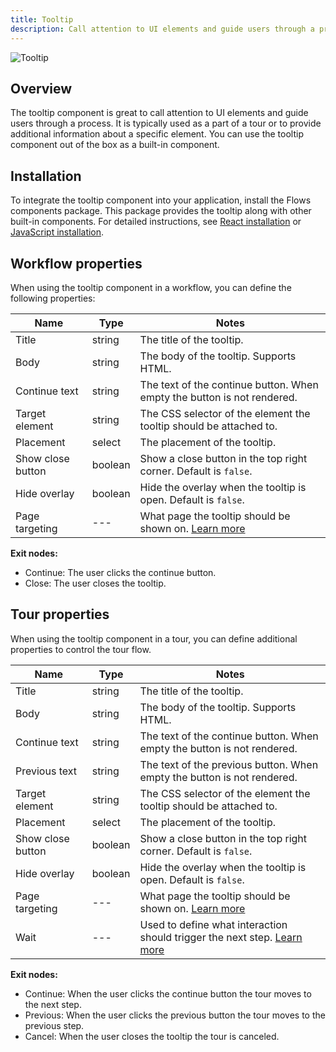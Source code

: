 ```yaml
---
title: Tooltip
description: Call attention to UI elements and guide users through a process.
---
```


![Tooltip](/components/tooltip.png)

## Overview

The tooltip component is great to call attention to UI elements and guide users through a process. It is typically used as a part of a tour or to provide additional information about a specific element. You can use the tooltip component out of the box as a built-in component.

## Installation

To integrate the tooltip component into your application, install the Flows components package. This package provides the tooltip along with other built-in components. For detailed instructions, see [React installation](/react/installation#optional-use-built-in-components) or [JavaScript installation](/javascript/installation#optional-use-built-in-components).

## Workflow properties

When using the tooltip component in a workflow, you can define the following properties:

| Name              | Type    | Notes                                                                                    |
| ----------------- | ------- | ---------------------------------------------------------------------------------------- |
| Title             | string  | The title of the tooltip.                                                                |
| Body              | string  | The body of the tooltip. Supports HTML.                                                  |
| Continue text     | string  | The text of the continue button. When empty the button is not rendered.                  |
| Target element    | string  | The CSS selector of the element the tooltip should be attached to.                       |
| Placement         | select  | The placement of the tooltip.                                                            |
| Show close button | boolean | Show a close button in the top right corner. Default is `false`.                         |
| Hide overlay      | boolean | Hide the overlay when the tooltip is open. Default is `false`.                           |
| Page targeting    | ---     | What page the tooltip should be shown on. [Learn more](/block-properties/page-targeting) |

**Exit nodes:**

- Continue: The user clicks the continue button.
- Close: The user closes the tooltip.

## Tour properties

When using the tooltip component in a tour, you can define additional properties to control the tour flow.

| Name              | Type    | Notes                                                                                              |
| ----------------- | ------- | -------------------------------------------------------------------------------------------------- |
| Title             | string  | The title of the tooltip.                                                                          |
| Body              | string  | The body of the tooltip. Supports HTML.                                                            |
| Continue text     | string  | The text of the continue button. When empty the button is not rendered.                            |
| Previous text     | string  | The text of the previous button. When empty the button is not rendered.                            |
| Target element    | string  | The CSS selector of the element the tooltip should be attached to.                                 |
| Placement         | select  | The placement of the tooltip.                                                                      |
| Show close button | boolean | Show a close button in the top right corner. Default is `false`.                                   |
| Hide overlay      | boolean | Hide the overlay when the tooltip is open. Default is `false`.                                     |
| Page targeting    | ---     | What page the tooltip should be shown on. [Learn more](/block-properties/page-targeting)           |
| Wait              | ---     | Used to define what interaction should trigger the next step. [Learn more](/block-properties/wait) |

**Exit nodes:**

- Continue: When the user clicks the continue button the tour moves to the next step.
- Previous: When the user clicks the previous button the tour moves to the previous step.
- Cancel: When the user closes the tooltip the tour is canceled.
